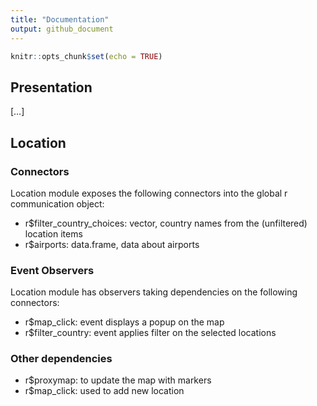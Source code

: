 ```yaml
---
title: "Documentation"
output: github_document
---
```


```r
knitr::opts_chunk$set(echo = TRUE)
```

## Presentation

[...]

## Location

### Connectors

Location module exposes the following connectors into the global r communication object:

-   r\$filter_country_choices: vector, country names from the (unfiltered) location items
-   r\$airports: data.frame, data about airports

### Event Observers

Location module has observers taking dependencies on the following connectors:

-   r\$map_click: event displays a popup on the map
-   r\$filter_country: event applies filter on the selected locations

### Other dependencies

-   r\$proxymap: to update the map with markers
-   r\$map_click: used to add new location
